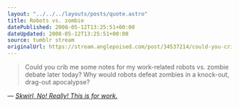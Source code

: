 ```yaml
---
layout: "../../../layouts/posts/quote.astro"
title: Robots vs. zombie
datePublished: 2008-05-12T13:25:51+00:00
dateUpdated: 2008-05-12T13:25:51+00:00
source: tumblr stream
originalUrl: https://stream.anglepoised.com/post/34537214/could-you-crib-me-some-notes-for-my-work-related
---
```


> Could you crib me some notes for my work-related robots vs. zombie debate later today? Why would robots defeat zombies in a knock-out, drag-out apocalypse?

— <cite>[Skwirl, _No! Really! This is for work._](https://ask.metafilter.com/91159/No-Really-This-is-for-work)</cite>

